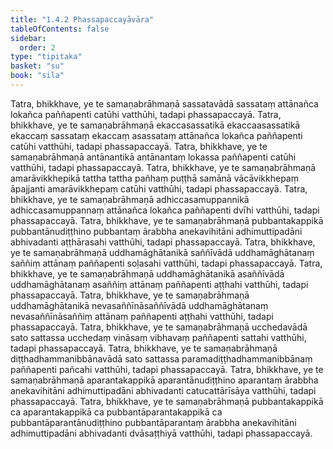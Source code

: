 ```yaml
---
title: "1.4.2 Phassapaccayāvāra"
tableOfContents: false
sidebar:
  order: 2
type: "tipitaka"
basket: "su"
book: "sila"
---
```



<DynamicBreadcrumb />

<Division number="118" book="sila">

<Paragraph number="191" book="sila">
Tatra, bhikkhave, ye te samaṇabrāhmaṇā sassatavādā sassataṃ attānañca lokañca paññapenti catūhi vatthūhi, tadapi phassapaccayā.
</Paragraph>

</Division>
<Division number="119" book="sila">

<Paragraph number="192" book="sila">
Tatra, bhikkhave, ye te samaṇabrāhmaṇā ekaccasassatikā ekaccaasassatikā ekaccaṃ sassataṃ ekaccaṃ asassataṃ attānañca lokañca paññapenti catūhi vatthūhi, tadapi phassapaccayā.
</Paragraph>

</Division>
<Division number="120" book="sila">

<Paragraph number="193" book="sila">
Tatra, bhikkhave, ye te samaṇabrāhmaṇā antānantikā antānantaṃ lokassa paññapenti catūhi vatthūhi, tadapi phassapaccayā.
</Paragraph>

</Division>
<Division number="121" book="sila">

<Paragraph number="194" book="sila">
Tatra, bhikkhave, ye te samaṇabrāhmaṇā amarāvikkhepikā tattha tattha pañhaṃ puṭṭhā samānā vācāvikkhepaṃ āpajjanti amarāvikkhepaṃ catūhi vatthūhi, tadapi phassapaccayā.
</Paragraph>

</Division>
<Division number="122" book="sila">

<Paragraph number="195" book="sila">
Tatra, bhikkhave, ye te samaṇabrāhmaṇā adhiccasamuppannikā adhiccasamuppannaṃ attānañca lokañca paññapenti dvīhi vatthūhi, tadapi phassapaccayā.
</Paragraph>

</Division>
<Division number="123" book="sila">

<Paragraph number="196" book="sila">
Tatra, bhikkhave, ye te samaṇabrāhmaṇā pubbantakappikā pubbantānudiṭṭhino pubbantaṃ ārabbha anekavihitāni adhimuttipadāni abhivadanti aṭṭhārasahi vatthūhi, tadapi phassapaccayā.
</Paragraph>

</Division>
<Division number="124" book="sila">

<Paragraph number="197" book="sila">
Tatra, bhikkhave, ye te samaṇabrāhmaṇā uddhamāghātanikā saññīvādā uddhamāghātanaṃ saññiṃ attānaṃ paññapenti soḷasahi vatthūhi, tadapi phassapaccayā.
</Paragraph>

</Division>
<Division number="125" book="sila">

<Paragraph number="198" book="sila">
Tatra, bhikkhave, ye te samaṇabrāhmaṇā uddhamāghātanikā asaññīvādā uddhamāghātanaṃ asaññiṃ attānaṃ paññapenti aṭṭhahi vatthūhi, tadapi phassapaccayā.
</Paragraph>

</Division>
<Division number="126" book="sila">

<Paragraph number="199" book="sila">
Tatra, bhikkhave, ye te samaṇabrāhmaṇā uddhamāghātanikā nevasaññīnāsaññīvādā uddhamāghātanaṃ nevasaññīnāsaññiṃ attānaṃ paññapenti aṭṭhahi vatthūhi, tadapi phassapaccayā.
</Paragraph>

</Division>
<Division number="127" book="sila">

<Paragraph number="200" book="sila">
Tatra, bhikkhave, ye te samaṇabrāhmaṇā ucchedavādā sato sattassa ucchedaṃ vināsaṃ vibhavaṃ paññapenti sattahi vatthūhi, tadapi phassapaccayā.
</Paragraph>

</Division>
<Division number="128" book="sila">

<Paragraph number="201" book="sila">
Tatra, bhikkhave, ye te samaṇabrāhmaṇā diṭṭhadhammanibbānavādā sato sattassa paramadiṭṭhadhammanibbānaṃ paññapenti pañcahi vatthūhi, tadapi phassapaccayā.
</Paragraph>

</Division>
<Division number="129" book="sila">

<Paragraph number="202" book="sila">
Tatra, bhikkhave, ye te samaṇabrāhmaṇā aparantakappikā aparantānudiṭṭhino aparantaṃ ārabbha anekavihitāni adhimuttipadāni abhivadanti catucattārīsāya vatthūhi, tadapi phassapaccayā.
</Paragraph>

</Division>
<Division number="130" book="sila">

<Paragraph number="203" book="sila">
Tatra, bhikkhave, ye te samaṇabrāhmaṇā pubbantakappikā ca aparantakappikā ca pubbantāparantakappikā ca pubbantāparantānudiṭṭhino pubbantāparantaṃ ārabbha anekavihitāni adhimuttipadāni abhivadanti dvāsaṭṭhiyā vatthūhi, tadapi phassapaccayā.
</Paragraph>
</Division>